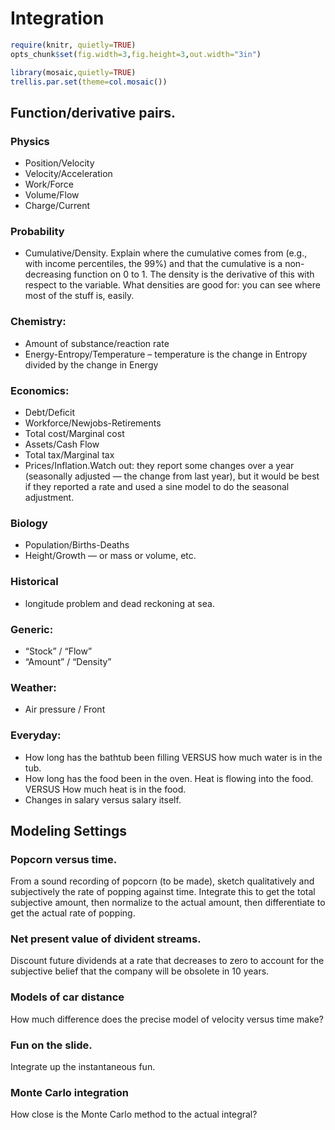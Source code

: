 Integration
========================================================

```r
require(knitr, quietly=TRUE)
opts_chunk$set(fig.width=3,fig.height=3,out.width="3in")
```

```r
library(mosaic,quietly=TRUE)
trellis.par.set(theme=col.mosaic())
```

## Function/derivative pairs. 

### Physics
* Position/Velocity
* Velocity/Acceleration
* Work/Force
* Volume/Flow
* Charge/Current

### Probability
* Cumulative/Density.  Explain where the cumulative comes from (e.g., with income percentiles, the 99%) and that the cumulative is a non-decreasing function on 0 to 1.  The density is the derivative of this with respect to the variable.  What densities are good for: you can see where most of the stuff is, easily.  

### Chemistry:
* Amount of substance/reaction rate
* Energy-Entropy/Temperature  -- temperature is the change in Entropy divided by the change in Energy

### Economics:
* Debt/Deficit
* Workforce/Newjobs-Retirements
* Total cost/Marginal cost
* Assets/Cash Flow 
* Total tax/Marginal tax
* Prices/Inflation.Watch out: they report some changes over a year (seasonally adjusted --- the change from last year), but it would be best if they reported a rate and used a sine model to do the seasonal adjustment.

### Biology
* Population/Births-Deaths
* Height/Growth --- or mass or volume, etc.

### Historical
* longitude problem and dead reckoning at sea.

### Generic:
* "Stock" / "Flow"
* "Amount" / "Density"

### Weather:
* Air pressure / Front

### Everyday:
* How long has the bathtub been filling VERSUS how much water is in the tub.
* How long has the food been in the oven.  Heat is flowing into the food.   VERSUS How much heat is in the food.
* Changes in salary versus salary itself.

Modeling Settings
-----------------

### Popcorn versus time.  
From a sound recording of popcorn (to be made), sketch qualitatively and subjectively the rate of popping against time.  Integrate this to get the total subjective amount, then normalize to the actual amount, then differentiate to get the actual rate of popping.

### Net present value of divident streams.
Discount future dividends at a rate that decreases to zero to account for the subjective belief that the company will be obsolete in 10 years.

### Models of car distance
How much difference does the precise model of velocity versus time make?

### Fun on the slide.
Integrate up the instantaneous fun.

### Monte Carlo integration
How close is the Monte Carlo method to the actual integral?  

